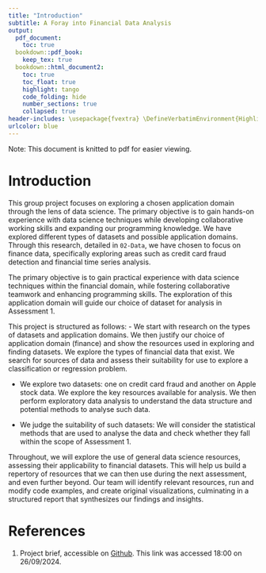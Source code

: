 ```yaml
---
title: "Introduction"
subtitle: A Foray into Financial Data Analysis
output:
  pdf_document:
    toc: true
  bookdown::pdf_book:
    keep_tex: true
  bookdown::html_document2:
    toc: true
    toc_float: true
    highlight: tango
    code_folding: hide
    number_sections: true
    collapsed: true
header-includes: \usepackage{fvextra} \DefineVerbatimEnvironment{Highlighting}{Verbatim}{breaklines,commandchars=\\\{\}}
urlcolor: blue
---
```


Note: This document is knitted to pdf for easier viewing.

# Introduction

This group project focuses on exploring a chosen application domain through the lens of data science. The primary objective is to gain hands-on experience with data science techniques while developing collaborative working skills and expanding our programming knowledge. We have explored different types of datasets and possible application domains. Through this research, detailed in `02-Data`, we have chosen to focus on finance data, specifically exploring areas such as credit card fraud detection and financial time series analysis. 

The primary objective is to gain practical experience with data science techniques within the financial domain, while fostering collaborative teamwork and enhancing programming skills. The exploration of this application domain will guide our choice of dataset for analysis in Assessment 1.

This project is structured as follows:
- We start with research on the types of datasets and application domains. We then justify our choice of application domain (finance) and show the resources used in exploring and finding datasets. We explore the types of financial data that exist. We search for sources of data and assess their suitability for use to explore a classification or regression problem.

- We explore two datasets: one on credit card fraud and another on Apple stock data. We explore the key resources available for analysis. We then perform exploratory data analysis to understand the data structure and potential methods to analyse such data.

- We judge the suitability of such datasets: We will consider the statistical methods that are used to analyse the data and check whether they fall within the scope of Assessment 1.

Throughout, we will explore the use of general data science resources, assessing their applicability to financial datasets. This will help us build a repertory of resources that we can then use during the next assessment, and even further beyond. Our team will identify relevant resources, run and modify code examples, and create original visualizations, culminating in a structured report that synthesizes our findings and insights.

# References

1. Project brief, accessible on [Github](https://dsbristol.github.io/dst/assets/assessments/Assessment0.pdf). This link was accessed 18:00 on 26/09/2024.